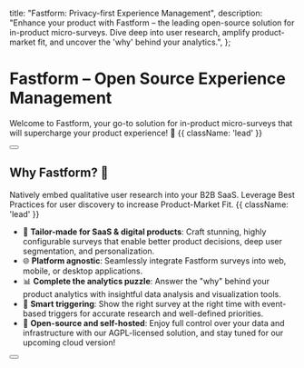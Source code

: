 
  title: "Fastform: Privacy-first Experience Management",
  description:
    "Enhance your product with Fastform – the leading open-source solution for in-product micro-surveys. Dive deep into user research, amplify product-market fit, and uncover the 'why' behind your analytics.",
};


<HeroPattern />

# Fastform – Open Source Experience Management

Welcome to Fastform, your go-to solution for in-product micro-surveys that will supercharge your product experience! 🚀 {{ className: 'lead' }}

<div className="mb-16 mt-6 flex gap-3" id="why-fastform">
  <Button href="/docs/getting-started/quickstart-in-app-survey" arrow="right" children="Quickstart" />
</div>

## Why Fastform? 🤔

Natively embed qualitative user research into your B2B SaaS. Leverage Best Practices for user discovery to increase Product-Market Fit. {{ className: 'lead' }}

- 🎯 **Tailor-made for SaaS & digital products**: Craft stunning, highly configurable surveys that enable better product decisions, deep user segmentation, and personalization.
- 🌐 **Platform agnostic**: Seamlessly integrate Fastform surveys into web, mobile, or desktop applications.
- 📊 **Complete the analytics puzzle**: Answer the "why" behind your product analytics with insightful data analysis and visualization tools.
- 🧪 **Smart triggering**: Show the right survey at the right time with event-based triggers for accurate research and well-defined priorities.
- 🎉 **Open-source and self-hosted**: Enjoy full control over your data and infrastructure with our AGPL-licensed solution, and stay tuned for our upcoming cloud version!

<div>
  <Button
    href="https://app.fastform.com/"
    variant="text"
    arrow="right"
    target="_blank"
    children="Try Fastform Cloud"
  />
</div>

<GettingStarted />
